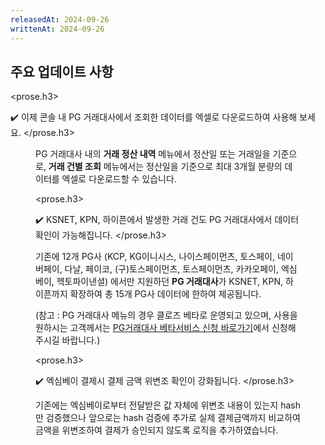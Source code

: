 ```yaml
---
releasedAt: 2024-09-26
writtenAt: 2024-09-26
---
```




## 주요 업데이트 사항

<prose.h3>
  <Recon />

  ✔️ 이제 콘솔 내 PG 거래대사에서 조회한 데이터를 엑셀로 다운로드하여 사용해 보세요.
</prose.h3>

<Figure src={Image1} />

PG 거래대사 내의 **거래 정산 내역** 메뉴에서 정산일 또는 거래일을 기준으로,
**거래 건별 조회** 메뉴에서는 정산일을 기준으로 최대 3개월 분량의 데이터를 엑셀로 다운로드할 수 있습니다.

<prose.h3>
  <Recon />

  ✔️ KSNET, KPN, 하이픈에서 발생한 거래 건도 PG 거래대사에서 데이터 확인이 가능해집니다.
</prose.h3>

기존에 12개 PG사 (KCP, KG이니시스, 나이스페이먼츠, 토스페이, 네이버페이, 다날, 페이코, (구)토스페이먼츠,
토스페이먼츠, 카카오페이, 엑심베이, 헥토파이낸셜) 에서만 지원하던 **PG 거래대사**가 KSNET, KPN, 하이픈까지 확장하여
총 15개 PG사 데이터에 한하여 제공됩니다.

(참고 : PG 거래대사 메뉴의 경우 클로즈 베타로 운영되고 있으며,
사용을 원하시는 고객께서는 [PG거래대사 베타서비스 신청 바로가기](https://forms.gle/cZAqJLGqovC1STrS8)에서 신청해 주시길 바랍니다.)

<prose.h3>
  <PaymentV1 />

  ✔️ 엑심베이 결제시 결제 금액 위변조 확인이 강화됩니다.
</prose.h3>

기존에는 엑심베이로부터 전달받은 값 자체에 위변조 내용이 있는지 hash만 검증했으나
앞으로는 hash 검증에 추가로 실제 결제금액까지 비교하여 금액을 위변조하여 결제가 승인되지 않도록 로직을 추가하였습니다.
